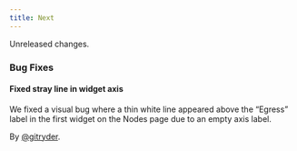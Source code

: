 ```yaml
---
title: Next
---
```


Unreleased changes.

### Bug Fixes

#### Fixed stray line in widget axis

We fixed a visual bug where a thin white line appeared above the “Egress” label in the first widget on the Nodes page due to an empty axis label.

By [@gitryder](https://github.com/gitryder).
